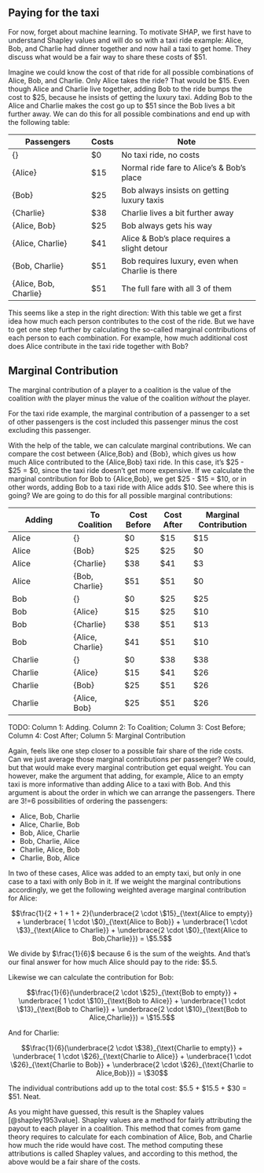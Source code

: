 ## Paying for the taxi

For now, forget about machine learning.
To motivate SHAP, we first have to understand Shapley values and will do so with a taxi ride example:
Alice, Bob, and Charlie had dinner together and now hail a taxi to get home.
They discuss what would be a fair way to share these costs of \$51.

Imagine we could know the cost of that ride for all possible combinations of Alice, Bob, and Charlie.
Only Alice takes the ride? That would be \$15.
Even though Alice and Charlie live together, adding Bob to the ride bumps the cost to \$25, because he insists of getting the luxury taxi.
Adding Bob to the Alice and Charlie makes the cost go up to \$51 since the Bob lives a bit further away. 
We can do this for all possible combinations and end up with the following table:


| Passengers           | Costs | Note                                  |
|----------------------|-------|--------------------------------------|
| {}                   |   $0  | No taxi ride, no costs               |
| {Alice}              |   $15 | Normal ride fare to Alice's & Bob's place |
| {Bob}                |   $25 | Bob always insists on getting luxury taxis |
| {Charlie}            |   $38 | Charlie lives a bit further away      |
| {Alice, Bob}         |   $25 | Bob always gets his way               |
| {Alice, Charlie}     |   $41 | Alice & Bob's place requires a slight detour |
| {Bob, Charlie}       |   $51 | Bob requires luxury, even when Charlie is there |
| {Alice, Bob, Charlie}|   $51 | The full fare with all 3 of them      |

This seems like a step in the right direction: With this table we get a first idea how much each person contributes to the cost of the ride.
But we have to get one step further by calculating the so-called marginal contributions of each person to each combination.
For example, how much additional cost does Alice contribute in the taxi ride together with Bob?

::: {.callout-note}

## Marginal Contribution

The marginal contribution of a player to a coalition is the value of the coalition *with* the player minus the value of the coalition *without* the player.

For the taxi ride example, the marginal contribution of a passenger to a set of other passengers is the cost included this passenger minus the cost excluding this passenger.

:::

With the help of the table, we can calculate marginal contributions.
We can compare the cost between {Alice,Bob} and {Bob}, which gives us how much Alice contributed to the {Alice,Bob}  taxi ride.
In this case, it's \$25 - \$25 = \$0, since the taxi ride doesn't get more expensive. 
If we calculate the marginal contribution for Bob to {Alice,Bob}, we get \$25 - \$15 = \$10, or in other words, adding Bob to a taxi ride with Alice adds \$10.
See where this is going?
We are going to do this for all possible marginal contributions:

| Adding              | To Coalition     | Cost Before | Cost After | Marginal Contribution |
|---------------------|------------------|-------------|------------|-----------------------|
| Alice             | {}               | $0          | $15        | $15                   |
| Alice             | {Bob}            | $25         | $25        | $0                    |
| Alice             | {Charlie}        | $38         | $41        | $3                    |
| Alice             | {Bob, Charlie}   | $51         | $51        | $0                    |
| Bob               | {}               | $0          | $25        | $25                   |
| Bob               | {Alice}          | $15         | $25        | $10                   |
| Bob               | {Charlie}        | $38         | $51        | $13                   |
| Bob               | {Alice, Charlie} | $41         | $51        | $10                   |
| Charlie           | {}               | $0          | $38        | $38                   |
| Charlie           | {Alice}          | $15         | $41        | $26                   |
| Charlie           | {Bob}            | $25         | $51        | $26                   |
| Charlie           | {Alice, Bob}     | $25         | $51        | $26                   |

TODO: Column 1: Adding. Column 2: To Coalition; Column 3: Cost Before; Column 4: Cost After; Column 5: Marginal Contribution

Again, feels like one step closer to a possible fair share of the ride costs.
Can we just average those marginal contributions per passenger?
We could, but that would make every marginal contribution get equal weight.
You can however, make the argument that adding, for example, Alice to an empty taxi is more informative than adding Alice to a taxi with Bob.
And this argument is about the order in which we can arrange the passengers.
There are 3!=6 possibilities of ordering the passengers:

- Alice, Bob, Charlie
- Alice, Charlie, Bob
- Bob, Alice, Charlie
- Bob, Charlie, Alice
- Charlie, Alice, Bob
- Charlie, Bob, Alice

In two of these cases, Alice was added to an empty taxi, but only in one case to a taxi with only Bob in it.
If we weight the marginal contributions accordingly, we get the following weighted average marginal contribution for Alice:

$$\frac{1}{2 + 1 + 1 + 2}(\underbrace{2 \cdot \$15}_{\text{Alice to empty}} + \underbrace{ 1 \cdot \$0}_{\text{Alice to Bob}} + \underbrace{1 \cdot \$3}_{\text{Alice to Charlie}} + \underbrace{2 \cdot \$0}_{\text{Alice to Bob,Charlie}})  = \$5.5$$

We divide by $\frac{1}{6}$ because 6 is the sum of the weights.
And that's our final answer for how much Alice should pay to the ride: \$5.5.

Likewise we can calculate the contribution for Bob:

$$\frac{1}{6}(\underbrace{2 \cdot \$25}_{\text{Bob to empty}} + \underbrace{ 1 \cdot \$10}_{\text{Bob to Alice}} + \underbrace{1 \cdot \$13}_{\text{Bob to Charlie}} + \underbrace{2 \cdot \$10}_{\text{Bob to Alice,Charlie}})  = \$15.5$$

And for Charlie:

$$\frac{1}{6}(\underbrace{2 \cdot \$38}_{\text{Charlie to empty}} + \underbrace{ 1 \cdot \$26}_{\text{Charlie to Alice}} + \underbrace{1 \cdot \$26}_{\text{Charlie to Bob}} + \underbrace{2 \cdot \$26}_{\text{Charlie to Alice,Bob}})  = \$30$$

The individual contributions add up to the total cost: \$5.5 + \$15.5 + \$30 = \$51. Neat.


As you might have guessed, this result is the Shapley values [@shapley1953value].
Shapley values are a method for fairly attributing the payout to each player in a coalition.
This method that comes from game theory requires to calculate for each combination of Alice, Bob, and Charlie how much the ride would have cost.
The method computing these attributions is called Shapley values, and according to this method, the above would be a fair share of the costs.

